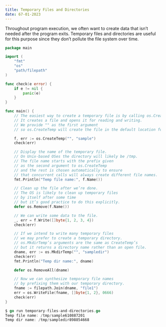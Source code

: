 ```yaml
---
title: Temporary Files and Directories 
date: 67-01-2023
---
```

Throughout program execution, we often want to create data that isn’t needed after the program exits. Temporary files and directories are useful for this purpose since they don’t pollute the file system over time.

```go
package main

import (
    "fmt"
    "os"
    "path/filepath"
)

func check(e error) {
    if e != nil {
        panic(e)
    }
}

func main() {
    // The easiest way to create a temporary file is by calling os.CreateTemp.
    // It creates a file and opens it for reading and writing.
    // We provide "" as the first argument
    // so os.CreateTemp will create the file in the default location for our OS.

    f, err := os.CreateTemp("", "sample")
    check(err)

    // Display the name of the temporary file.
    // On Unix-based OSes the directory will likely be /tmp.
    // The file name starts with the prefix given 
    // as the second argument to os.CreateTemp 
    // and the rest is chosen automatically to ensure 
    // that concurrent calls will always create different file names.
    fmt.Println("Temp file name:", f.Name())

    // Clean up the file after we’re done.
    // The OS is likely to clean up temporary files
    // by itself after some time
    // but it’s good practice to do this explicitly.
    defer os.Remove(f.Name())

    // We can write some data to the file.
    _, err = f.Write([]byte{1, 2, 3, 4})
    check(err)

    // If we intend to write many temporary files
    // we may prefer to create a temporary directory.
    // os.MkdirTemp’s arguments are the same as CreateTemp’s
    // but it returns a directory name rather than an open file.
    dname, err := os.MkdirTemp("", "sampledir")
    check(err)
    fmt.Println("Temp dir name:", dname)

    defer os.RemoveAll(dname)

    // Now we can synthesize temporary file names 
    // by prefixing them with our temporary directory.
    fname := filepath.Join(dname, "file1")
    err = os.WriteFile(fname, []byte{1, 2}, 0666)
    check(err)
}
```

```go
$ go run temporary-files-and-directories.go
Temp file name: /tmp/sample610887201
Temp dir name: /tmp/sampledir898854668
```


